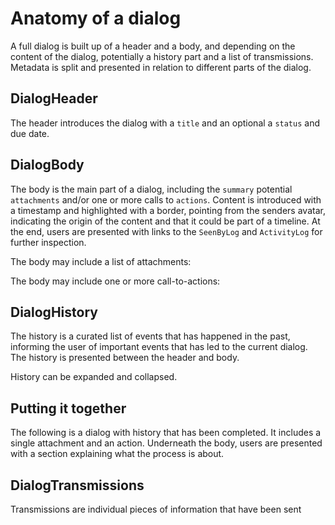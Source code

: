 
<Meta title="Dialog/2. Full dialog" />

# Anatomy of a dialog

A full dialog is built up of a header and a body, and depending on the content of the dialog, potentially a history part and a list of transmissions. Metadata is split and presented in relation to different parts of the dialog.

## DialogHeader

The header introduces the dialog with a `title` and an optional a `status` and due date.

<Canvas of={DialogHeader.Default} />

## DialogBody

The body is the main part of a dialog, including the `summary` potential `attachments` and/or one or more calls to `actions`. Content is introduced with a timestamp and highlighted with a border, pointing from the senders avatar, indicating the origin of the content and that it could be part of a timeline. At the end, users are presented with links to the `SeenByLog` and `ActivityLog` for further inspection.

<Canvas of={DialogBody.Default} />

The body may include a list of attachments:

<Canvas of={DialogBody.WithAttachments} />

The body may include one or more call-to-actions:

<Canvas of={DialogBody.WithActions} />

## DialogHistory

The history is a curated list of events that has happened in the past, informing the user of important events that has led to the current dialog. The history is presented between the header and body.

<Canvas of={DialogHistory.Default} />

History can be expanded and collapsed.

<Canvas of={DialogHistory.Collapsible} />

## Putting it together

The following is a dialog with history that has been completed. It includes a single attachment and an action. Underneath the body, users are presented with a section explaining what the process is about.

<Canvas of={DialogStories.WithHistory} />

## DialogTransmissions

Transmissions are individual pieces of information that have been sent
